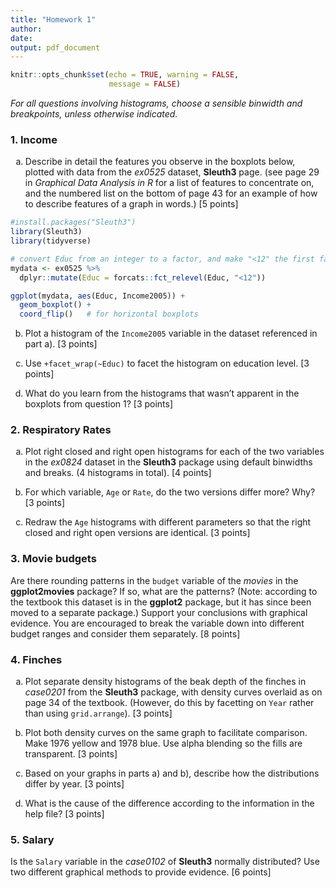 ```yaml
---
title: "Homework 1"
author: 
date: 
output: pdf_document
---
```


```r
knitr::opts_chunk$set(echo = TRUE, warning = FALSE,
                      message = FALSE)
```


*For all questions involving histograms, choose a sensible binwidth and breakpoints, unless otherwise indicated.*

### 1. Income

a) Describe in detail the features you observe in the boxplots below, plotted with data from the *ex0525* dataset, **Sleuth3** page. (see page 29 in *Graphical Data Analysis in R* for a list of features to concentrate on, and the numbered list on the bottom of page 43 for an example of how to describe features of a graph in words.) [5 points]

```r
#install.packages("Sleuth3")
library(Sleuth3)
library(tidyverse)

# convert Educ from an integer to a factor, and make "<12" the first factor level 
mydata <- ex0525 %>% 
  dplyr::mutate(Educ = forcats::fct_relevel(Educ, "<12"))

ggplot(mydata, aes(Educ, Income2005)) +
  geom_boxplot() + 
  coord_flip()   # for horizontal boxplots
```


b) Plot a histogram of the `Income2005` variable in the dataset referenced in part a). [3 points]


c) Use `+facet_wrap(~Educ)` to facet the histogram on education level. [3 points]

d) What do you learn from the histograms that wasn't apparent in the boxplots from question 1? [3 points]

### 2. Respiratory Rates

a) Plot right closed and right open histograms for each of the two variables in the *ex0824* dataset in the **Sleuth3** package using default binwidths and breaks. (4 histograms in total). [4 points]

b) For which variable, `Age` or `Rate`, do the two versions differ more? Why? [3 points]

c) Redraw the `Age` histograms with different parameters so that the right closed and right open versions are identical. [3 points]

### 3. Movie budgets

Are there rounding patterns in the `budget` variable of the *movies* in the **ggplot2movies** package? If so, what are the patterns? (Note: according to the textbook this dataset is in the **ggplot2** package, but it has since been moved to a separate package.) Support your conclusions with graphical evidence. You are encouraged to break the variable down into different budget ranges and consider them separately. [8 points] 

### 4. Finches

a) Plot separate density histograms of the beak depth of the finches in *case0201* from the **Sleuth3** package, with density curves overlaid as on page 34 of the textbook. (However, do this by facetting on `Year` rather than using `grid.arrange`). [3 points]


b) Plot both density curves on the same graph to facilitate comparison. Make 1976 yellow and 1978 blue.  Use alpha blending so the fills are transparent. [3 points]

c) Based on your graphs in parts a) and b), describe how the distributions differ by year. [3 points]

d) What is the cause of the difference according to the information in the help file? [3 points]

### 5. Salary

Is the `Salary` variable in the *case0102* of **Sleuth3** normally distributed?  Use two different graphical methods to provide evidence. [6 points]
